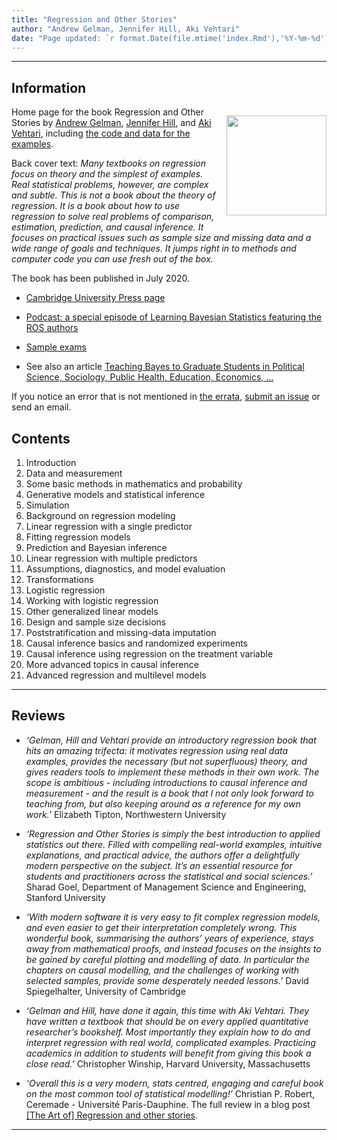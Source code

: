 ```yaml
---
title: "Regression and Other Stories"
author: "Andrew Gelman, Jennifer Hill, Aki Vehtari"
date: "Page updated: `r format.Date(file.mtime('index.Rmd'),'%Y-%m-%d')`"
---
```


-------------

## Information

<div style= "float:right;position: relative; margin-left:6px; margin-bottom:6px;">
 ![](ROS_frontcover.png){ width=160 }
</div>
Home page for the book Regression and Other Stories by [Andrew Gelman](http://www.stat.columbia.edu/~gelman/), [Jennifer Hill](https://steinhardt.nyu.edu/people/jennifer-hill), and [Aki Vehtari](https://users.aalto.fi/~ave/), including [the code and data for the examples](examples.html).

Back cover text: *Many textbooks on regression focus on theory and
the simplest of examples. Real statistical problems, however, are
complex and subtle. This is not a book about the theory of
regression. It is a book about how to use regression to solve real
problems of comparison, estimation, prediction, and causal
inference. It focuses on practical issues such as sample size and
missing data and a wide range of goals and techniques. It jumps
right in to methods and computer code you can use fresh out of the
box.*

The book has been published in July 2020.

- [Cambridge University Press page](https://www.cambridge.org/fi/academic/subjects/statistics-probability/statistical-theory-and-methods/regression-and-other-stories)

- [Podcast: a special episode of Learning Bayesian Statistics featuring the ROS authors](https://www.learnbayesstats.com/episode/20-regression-and-other-stories-with-andrew-gelman-jennifer-hill-aki-vehtari)
  
- [Sample exams](https://github.com/avehtari/ROS-Examples/tree/master/Exams/)
- See also an article [Teaching Bayes to Graduate Students in Political Science, Sociology, Public Health, Education, Economics, ...](http://www.stat.columbia.edu/~gelman/research/published/teachingbayes.pdf)

If you notice an error that is not mentioned in [the errata](errata.html), [submit an issue](https://github.com/avehtari/ROS-Examples/issues) or send an email.

## Contents

1. Introduction
2. Data and measurement
3. Some basic methods in mathematics and probability
4. Generative models and statistical inference
5. Simulation
6. Background on regression modeling
7. Linear regression with a single predictor
8. Fitting regression models
9. Prediction and Bayesian inference 
10. Linear regression with multiple predictors
11. Assumptions, diagnostics, and model evaluation
12. Transformations
13. Logistic regression
14. Working with logistic regression
15. Other generalized linear models
16. Design and sample size decisions
17. Poststratification and missing-data imputation
18. Causal inference basics and randomized experiments
19. Causal inference using regression on the treatment variable
21. More advanced topics in causal inference
22. Advanced regression and multilevel models

-------------

## Reviews

- *'Gelman, Hill and Vehtari provide an introductory regression book that hits an amazing trifecta: it motivates regression using real data examples, provides the necessary (but not superfluous) theory, and gives readers tools to implement these methods in their own work. The scope is ambitious - including introductions to causal inference and measurement - and the result is a book that I not only look forward to teaching from, but also keeping around as a reference for my own work.'* Elizabeth Tipton, Northwestern University

- *'Regression and Other Stories is simply the best introduction to applied statistics out there. Filled with compelling real-world examples, intuitive explanations, and practical advice, the authors offer a delightfully modern perspective on the subject. It's an essential resource for students and practitioners across the statistical and social sciences.'* Sharad Goel, Department of Management Science and Engineering, Stanford University

- *'With modern software it is very easy to fit complex regression models, and even easier to get their interpretation completely wrong. This wonderful book, summarising the authors' years of experience, stays away from mathematical proofs, and instead focuses on the insights to be gained by careful plotting and modelling of data. In particular the chapters on causal modelling, and the challenges of working with selected samples, provide some desperately needed lessons.'* David Spiegelhalter, University of Cambridge

- *'Gelman and Hill, have done it again, this time with Aki Vehtari. They have written a textbook that should be on every applied quantitative researcher's bookshelf. Most importantly they explain how to do and interpret regression with real world, complicated examples. Practicing academics in addition to students will benefit from giving this book a close read.'* Christopher Winship, Harvard University, Massachusetts

- *'Overall this is a very modern, stats centred, engaging and careful book on the most common tool of statistical modelling!'* Christian P. Robert, Ceremade - Université Paris-Dauphine. The full review in a blog post [[The Art of] Regression and other stories](https://xianblog.wordpress.com/2020/07/23/the-art-of-regression-and-other-stories/).

-------------
